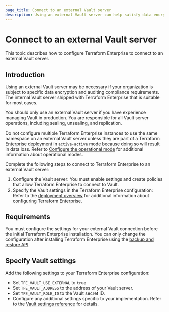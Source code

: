 ```yaml
---
page_title: Connect to an external Vault server
description: Using an external Vault server can help satisfy data encryption and auditing compliance requirements. Learn how to connect external Vault servers. 
---
```


# Connect to an external Vault server

This topic describes how to configure Terraform Enterprise to connect to an external Vault server.

## Introduction

Using an external Vault server may be necessary if your organization is subject to specific data encryption and auditing compliance requirements. The internal Vault server shipped with Terraform Enterprise that is suitable for most cases.

You should only use an external Vault server if you have experience managing Vault in production. You are responsible for all Vault server operations, including sealing, unsealing, and replication.

Do not configure multiple Terraform Enterprise instances to use the same namespace on an external Vault server unless they are part of a Terraform Enterprise deployment in `active-active` mode because doing so will result in data loss. Refer to [Configure the operational mode](/terraform/enterprise/deploy/configuration/configure-mode) for additional information about operational modes.

Complete the following steps to connect to Terraform Enterprise to an external Vault  server:

1. Configure the Vault server: You must enable settings and create policies that allow Terraform Enterprise to connect to Vault.
1. Specify the Vault settings in the Terraform Enterprise configuration: Refer to the [deployment overview](/terraform/enterprise/deploy) for additional information about configuring Terraform Enterprise.

## Requirements

You must configure the settings for your external Vault connection before the initial Terraform Enterprise installation. You can only change the configuration after installing Terraform Enterprise using the [backup and restore API](/terraform/enterprise/deploy/manage/backup-restore).

## Specify Vault settings

Add the following settings to your Terraform Enterprise configuration:

- Set `TFE_VAULT_USE_EXTERNAL` to `true`
- Set `TFE_VAULT_ADDRESS` to the address of your Vault server.
- Set `TFE_VAULT_ROLE_ID` to the Vault secret ID.
- Configure any additional settings specific to your implementation. Refer to the [Vault settings reference](/terraform/enterprise/deploy/reference/configuration#vault-settings) for details.